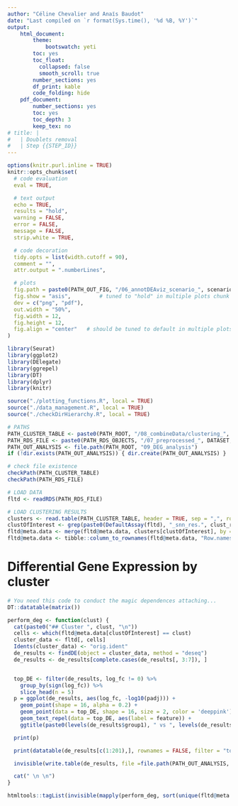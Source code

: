 ```yaml
---
author: "Céline Chevalier and Anaı̈s Baudot"
date: "Last compiled on `r format(Sys.time(), '%d %B, %Y')`"
output:
    html_document:
        theme:
            bootswatch: yeti
        toc: yes
        toc_float:
          collapsed: false
          smooth_scroll: true
        number_sections: yes
        df_print: kable
        code_folding: hide
    pdf_document:
        number_sections: yes
        toc: yes
        toc_depth: 3
        keep_tex: no
# title: |
#   | Doublets removal
#   | Step {{STEP_ID}}
---
```


<!-- Javascript for zooming on figures (adapted from: https://stackoverflow.com/questions/40401680) -->

<!-- Jquery import conflicts with DT::datatable so needs to be commented here -->
<!-- <script src = "https://ajax.googleapis.com/ajax/libs/jquery/3.1.1/jquery.min.js"></script> -->
<!-- 
<style>
.zoomDiv {
  display: none;  
  position: fixed;
  top: 50%;
  left: 50%;
  z-index: 50;
  transform: translate(-50%, -50%);
  background-color: #FFFFFF;
  box-shadow: 0px 0px 50px #888888;
  width: fit-content;
  max-width: 90%;
  max-height: 90%;
  overflow: auto;
}

.zoomImg {
  width: 150%;
}
</style>

<script type = "text/javascript">
  $(document).ready(function() {
    $("body").prepend("<div class = \"zoomDiv\"><img src = \"\" class = \"zoomImg\"></div>");
    // onClick for all img except the zoomed one and link ones (filter)
    // use "img.zoom" and out.extra = "class = \"zoom\"" in chunk to specify manually which chunk images can be zoomed
    $("img:not(.zoomImg)").filter(":not(a *)").click(function() {
      $(".zoomImg").attr("src", $(this).attr("src"));
      $(".zoomDiv").show();
    })
    // onClick function for hiding div
    $("img.zoomImg").click(function() {
      $(".zoomDiv").hide();
    })
  })
</script> -->


```r
options(knitr.purl.inline = TRUE)
knitr::opts_chunk$set(
  # code evaluation
  eval = TRUE,

  # text output
  echo = TRUE,
  results = "hold",
  warning = FALSE,
  error = FALSE,
  message = FALSE,
  strip.white = TRUE,

  # code decoration
  tidy.opts = list(width.cutoff = 90),
  comment = "",
  attr.output = ".numberLines",

  # plots
  fig.path = paste0(PATH_OUT_FIG, "/06_annotDEAviz_scenario_", scenario, "_"),
  fig.show = "asis",         # tuned to "hold" in multiple plots chunk
  dev = c("png", "pdf"),
  out.width = "50%",
  fig.width = 12,
  fig.height = 12,
  fig.align = "center"   # should be tuned to default in multiple plots chunk
)
```

```r
library(Seurat)
library(ggplot2)
library(DElegate)
library(ggrepel)
library(DT)
library(dplyr)
library(knitr)

source("./plotting_functions.R", local = TRUE)
source("./data_management.R", local = TRUE)
source("./checkDirHierarchy.R", local = TRUE)
```

```r
# PATHS
PATH_CLUSTER_TABLE <- paste0(PATH_ROOT, "/08_combineData/clustering_", DATASET, "_scenario.", scenario, "_meth.", clust_meth, "_res.", clust_res, ".csv")
PATH_RDS_FILE <- paste0(PATH_RDS_OBJECTS, "/07_preprocessed_", DATASET, "_scenario.", scenario, ".rds")
PATH_OUT_ANALYSIS <- file.path(PATH_ROOT, "09_DEG_analysis")
if (!dir.exists(PATH_OUT_ANALYSIS)) { dir.create(PATH_OUT_ANALYSIS) }

# check file existence
checkPath(PATH_CLUSTER_TABLE)
checkPath(PATH_RDS_FILE)
```


```r
# LOAD DATA
fltd <- readRDS(PATH_RDS_FILE)

# LOAD CLUSTERING RESULTS
clusters <- read.table(PATH_CLUSTER_TABLE, header = TRUE, sep = ",", row.names = "cellIDs")
clustOfInterest <- grep(paste0(DefaultAssay(fltd), "_snn_res.", clust_res), names(clusters), value = TRUE)
fltd@meta.data <- merge(fltd@meta.data, clusters[clustOfInterest], by = 'row.names')
fltd@meta.data <- tibble::column_to_rownames(fltd@meta.data, "Row.names")
```

# Differential Gene Expression by cluster {.tabset .tabset-pills .tabset-fade}
```r
# You need this code to conduct the magic dependences attaching...
DT::datatable(matrix())
```

```r
perform_deg <- function(clust) {
  cat(paste0("## Cluster ", clust, "\n"))
  cells <- which(fltd@meta.data[clustOfInterest] == clust)
  cluster_data <- fltd[, cells]
  Idents(cluster_data) <- "orig.ident"
  de_results <- findDE(object = cluster_data, method = "deseq")
  de_results <- de_results[complete.cases(de_results[, 3:7]), ]


  top_DE <- filter(de_results, log_fc != 0) %>%
    group_by(sign(log_fc)) %>%
    slice_head(n = 5)
  p = ggplot(de_results, aes(log_fc, -log10(padj))) +
    geom_point(shape = 16, alpha = 0.2) +
    geom_point(data = top_DE, shape = 16, size = 2, color = 'deeppink') +
    geom_text_repel(data = top_DE, aes(label = feature)) +
    ggtitle(paste0(levels(de_results$group1), " vs ", levels(de_results$group2), " for cluster ", clust))

  print(p)

  print(datatable(de_results[c(1:201),], rownames = FALSE, filter = "top", options = list(pageLength = 5, scrollX=T)))

  invisible(write.table(de_results, file =file.path(PATH_OUT_ANALYSIS, paste0("cluster_", clust, "_DEG_", levels(de_results$group1), "_vs_", levels(de_results$group2), ".csv")), col.names = TRUE, row.names = FALSE, sep = ","))

  cat(" \n \n")
}

htmltools::tagList(invisible(mapply(perform_deg, sort(unique(fltd@meta.data[,clustOfInterest])), SIMPLIFY = FALSE)))
```